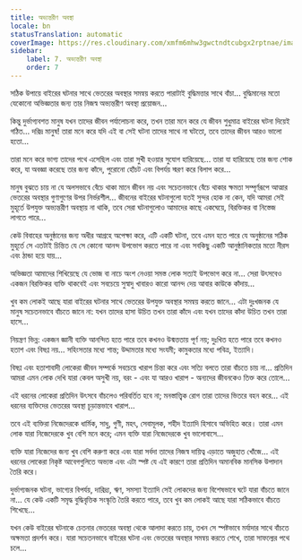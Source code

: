 ```yaml
---
title: অভ্যন্তরীণ অবস্থা
locale: bn
statusTranslation: automatic
coverImage: https://res.cloudinary.com/xmfm6mhw3gwctndtcubgx2rptnae/image/upload/v1740468922/small_cover_tratado_de_psicologia_revolucionaria_a4c0dca4e0.webp
sidebar:
    label: 7. অভ্যন্তরীণ অবস্থা
    order: 7
---
```

সঠিক উপায়ে বাইরের ঘটনার সাথে ভেতরের অবস্থার সমন্বয় করতে পারাটাই বুদ্ধিমত্তার সাথে বাঁচা... বুদ্ধিমানের মতো যেকোনো অভিজ্ঞতার জন্য তার নিজস্ব অভ্যন্তরীণ অবস্থা প্রয়োজন...

কিন্তু দুর্ভাগ্যবশত মানুষ যখন তাদের জীবন পর্যালোচনা করে, তখন তারা মনে করে যে জীবন শুধুমাত্র বাইরের ঘটনা দিয়েই গঠিত... দরিদ্র মানুষ! তারা মনে করে যদি এই বা সেই ঘটনা তাদের সাথে না ঘটতো, তবে তাদের জীবন আরও ভালো হতো...

তারা মনে করে ভাগ্য তাদের পথে এসেছিল এবং তারা সুখী হওয়ার সুযোগ হারিয়েছে... তারা যা হারিয়েছে তার জন্য শোক করে, যা অবজ্ঞা করেছে তার জন্য কাঁদে, পুরোনো হোঁচট এবং বিপর্যয় স্মরণ করে বিলাপ করে...

মানুষ বুঝতে চায় না যে অলসভাবে বেঁচে থাকা মানে জীবন নয় এবং সচেতনভাবে বেঁচে থাকার ক্ষমতা সম্পূর্ণরূপে আত্মার ভেতরের অবস্থার গুণাগুণের উপর নির্ভরশীল... জীবনের বাইরের ঘটনাগুলো যতই সুন্দর হোক না কেন, যদি আমরা সেই মুহূর্তে উপযুক্ত অভ্যন্তরীণ অবস্থায় না থাকি, তবে সেরা ঘটনাগুলোও আমাদের কাছে একঘেয়ে, বিরক্তিকর বা নিস্তেজ লাগতে পারে...

কেউ বিবাহের অনুষ্ঠানের জন্য অধীর আগ্রহে অপেক্ষা করে, এটি একটি ঘটনা, তবে এমন হতে পারে যে অনুষ্ঠানের সঠিক মুহূর্তে সে এতটাই চিন্তিত যে সে কোনো আনন্দ উপভোগ করতে পারে না এবং সবকিছু একটি আনুষ্ঠানিকতার মতো নীরস এবং ঠান্ডা হয়ে যায়...

অভিজ্ঞতা আমাদের শিখিয়েছে যে ভোজ বা নাচে অংশ নেওয়া সমস্ত লোক সত্যই উপভোগ করে না... সেরা উৎসবেও একজন বিরক্তিকর ব্যক্তি থাকবেই এবং সবচেয়ে সুস্বাদু খাবারও কারো আনন্দ দেয় আবার কাউকে কাঁদায়...

খুব কম লোকই আছে যারা বাইরের ঘটনার সাথে ভেতরের উপযুক্ত অবস্থার সমন্বয় করতে জানে... এটা দুঃখজনক যে মানুষ সচেতনভাবে বাঁচতে জানে না: যখন তাদের হাসা উচিত তখন তারা কাঁদে এবং যখন তাদের কাঁদা উচিত তখন তারা হাসে...

নিয়ন্ত্রণ ভিন্ন: একজন জ্ঞানী ব্যক্তি আনন্দিত হতে পারে তবে কখনও উন্মত্ততায় পূর্ণ নয়; দুঃখিত হতে পারে তবে কখনও হতাশ এবং বিষণ্ণ নয়... সহিংসতার মধ্যে শান্ত; উদ্দামতার মধ্যে সংযমী; কামুকতার মধ্যে পবিত্র, ইত্যাদি।

বিষণ্ণ এবং হতাশাবাদী লোকেরা জীবন সম্পর্কে সবচেয়ে খারাপ চিন্তা করে এবং সত্যি বলতে তারা বাঁচতে চায় না... প্রতিদিন আমরা এমন লোক দেখি যারা কেবল অসুখী নয়, বরং - এবং যা আরও খারাপ - অন্যদের জীবনকেও তিক্ত করে তোলে...

এই ধরনের লোকেরা প্রতিদিন উৎসবে বাঁচলেও পরিবর্তিত হবে না; মনস্তাত্ত্বিক রোগ তারা তাদের ভিতরে বহন করে... এই ধরনের ব্যক্তিদের ভেতরের অবস্থা চূড়ান্তভাবে খারাপ...

তবে এই ব্যক্তিরা নিজেদেরকে ধার্মিক, সাধু, গুণী, মহৎ, সেবামূলক, শহীদ ইত্যাদি হিসাবে অভিহিত করে। তারা এমন লোক যারা নিজেদেরকে খুব বেশি মনে করে; এমন ব্যক্তি যারা নিজেদেরকে খুব ভালোবাসে...

ব্যক্তি যারা নিজেদের জন্য খুব বেশি করুণা করে এবং যারা সর্বদা তাদের নিজস্ব দায়িত্ব এড়াতে অজুহাত খোঁজে... এই ধরনের লোকেরা নিকৃষ্ট আবেগগুলিতে অভ্যস্ত এবং এটা স্পষ্ট যে এই কারণে তারা প্রতিদিন অমানবিক মানসিক উপাদান তৈরি করে।

দুর্ভাগ্যজনক ঘটনা, ভাগ্যের বিপর্যয়, দারিদ্র্য, ঋণ, সমস্যা ইত্যাদি সেই লোকদের জন্য বিশেষভাবে ঘটে যারা বাঁচতে জানে না... যে কেউ একটি সমৃদ্ধ বুদ্ধিবৃত্তিক সংস্কৃতি তৈরি করতে পারে, তবে খুব কম লোকই আছে যারা সঠিকভাবে বাঁচতে শিখেছে...

যখন কেউ বাইরের ঘটনাকে চেতনার ভেতরের অবস্থা থেকে আলাদা করতে চায়, তখন সে স্পষ্টভাবে মর্যাদার সাথে বাঁচতে অক্ষমতা প্রদর্শন করে। যারা সচেতনভাবে বাইরের ঘটনা এবং ভেতরের অবস্থার সমন্বয় করতে শেখে, তারা সাফল্যের পথে চলে...

